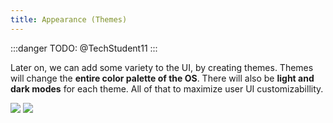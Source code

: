 ```yaml
---
title: Appearance (Themes)
---
```


:::danger
TODO: @TechStudent11
:::

Later on, we can add some variety to the UI, by creating themes. Themes will change the **entire color palette of the OS**. There will also be **light and dark modes** for each theme. All of that to maximize user UI customizabillity.

<img src="/img/themes-1.png" />
<img src="/img/themes-2.png" />
